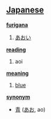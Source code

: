 == [[Japanese]] ==                                          

'''[[furigana]]'''
# [[あおい]]

'''[[reading]]'''
# aoi

'''[[meaning]]'''
# [[blue]]

'''[[synonym]]'''
* [[青]] ([[あお]], ao)